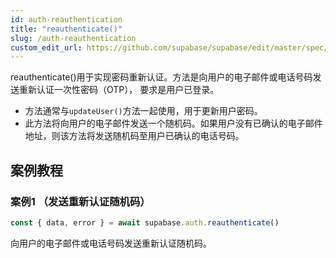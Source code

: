 ```yaml
---
id: auth-reauthentication
title: "reauthenticate()"
slug: /auth-reauthentication
custom_edit_url: https://github.com/supabase/supabase/edit/master/spec/supabase_js_v2.yml
---
```



reauthenticate()用于实现密码重新认证。方法是向用户的电子邮件或电话号码发送重新认证一次性密码（OTP），
要求是用户已登录。

* 方法通常与`updateUser()`方法一起使用，用于更新用户密码。
* 此方法将向用户的电子邮件发送一个随机码。如果用户没有已确认的电子邮件地址，则该方法将发送随机码至用户已确认的电话号码。





## 案例教程
### 案例1 （发送重新认证随机码）

<Tabs scrollable size="small" type="underlined" defaultActiveId="demo2">

<TabPanel id="demo2" label="使用方法">

  ```ts
const { data, error } = await supabase.auth.reauthenticate()
  ```

</TabPanel>

<TabPanel id="demo4" label="注意事项">

向用户的电子邮件或电话号码发送重新认证随机码。

</TabPanel>

</Tabs>




